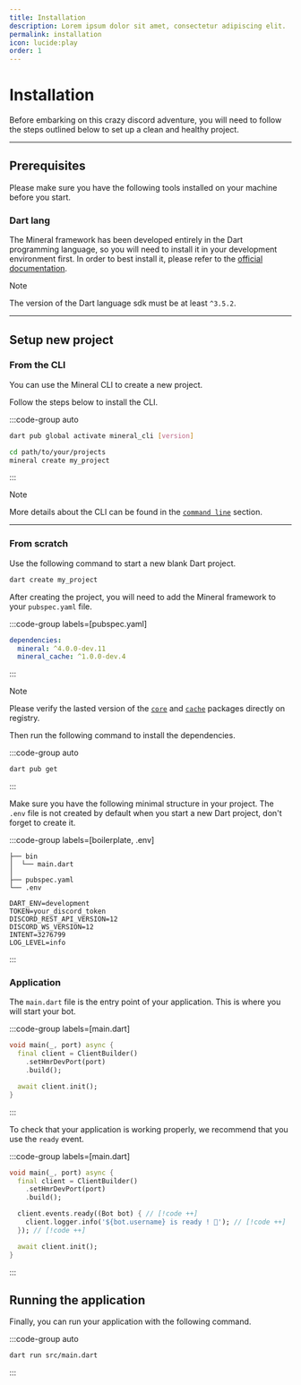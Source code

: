 ```yaml
---
title: Installation
description: Lorem ipsum dolor sit amet, consectetur adipiscing elit.
permalink: installation
icon: lucide:play
order: 1
---
```

# Installation

Before embarking on this crazy discord adventure, you will need to follow the steps outlined below to set up a clean and healthy project.

---

## Prerequisites
Please make sure you have the following tools installed on your machine before you start.

### Dart lang
The Mineral framework has been developed entirely in the Dart programming language, so you will need to install it in your development environment first. In order to best install it, please refer to the [official documentation](https://dart.dev/get-dart).

> [!note]
> The version of the Dart language sdk must be at least `^3.5.2`.

---

## Setup new project

### From the CLI

You can use the Mineral CLI to create a new project.

Follow the steps below to install the CLI.

:::code-group auto
```bash
dart pub global activate mineral_cli [version]

cd path/to/your/projects
mineral create my_project
```
:::

> [!note]
> More details about the CLI can be found in the [`command line`](/docs/api/cli) section.

---

### From scratch

Use the following command to start a new blank Dart project.
```bash
dart create my_project
```

After creating the project, you will need to add the Mineral framework to your `pubspec.yaml` file.

:::code-group labels=[pubspec.yaml]
```yaml
dependencies:
  mineral: ^4.0.0-dev.11
  mineral_cache: ^1.0.0-dev.4
```
:::

> [!note]
> Please verify the lasted version of the [`core`](https://pub.dev/packages/mineral) and [`cache`](https://pub.dev/packages/mineral_cache) packages directly on registry.

Then run the following command to install the dependencies.

:::code-group auto
```bash
dart pub get
```
:::

Make sure you have the following minimal structure in your project.
The `.env` file is not created by default when you start a new Dart project, don't forget to create it.

:::code-group labels=[boilerplate, .env]
```
├── bin
│  └── main.dart
│
├── pubspec.yaml
└── .env
```
```dotenv
DART_ENV=development
TOKEN=your_discord_token
DISCORD_REST_API_VERSION=12
DISCORD_WS_VERSION=12
INTENT=3276799
LOG_LEVEL=info
```
:::

### Application

The `main.dart` file is the entry point of your application. This is where you will start your bot.

:::code-group labels=[main.dart]
```dart
void main(_, port) async {
  final client = ClientBuilder()
    .setHmrDevPort(port)
    .build();

  await client.init();
}
```
:::

To check that your application is working properly, we recommend that you use the `ready` event.

:::code-group labels=[main.dart]
```dart
void main(_, port) async {
  final client = ClientBuilder()
    .setHmrDevPort(port)
    .build();

  client.events.ready((Bot bot) { // [!code ++]
    client.logger.info('${bot.username} is ready ! 🚀'); // [!code ++]
  }); // [!code ++]

  await client.init();
}
```
:::

## Running the application

Finally, you can run your application with the following command.

:::code-group auto
```bash
dart run src/main.dart
```
:::